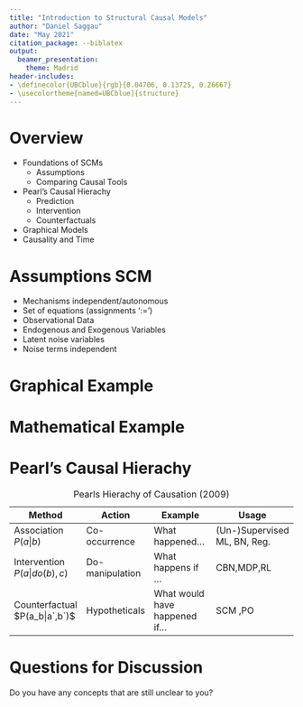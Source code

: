 ```yaml
---
title: "Introduction to Structural Causal Models"
author: "Daniel Saggau"
date: "May 2021"
citation_package: --biblatex
output: 
  beamer_presentation:
    theme: Madrid
header-includes:
- \definecolor{UBCblue}{rgb}{0.04706, 0.13725, 0.26667}
- \usecolortheme[named=UBCblue]{structure}
---
```


# Overview 

* Foundations of SCMs 
  * Assumptions 
  * Comparing Causal Tools 
* Pearl's Causal Hierachy 
  * Prediction 
  * Intervention 
  * Counterfactuals 
* Graphical Models 
* Causality and Time 

# Assumptions SCM 

- Mechanisms independent/autonomous 
- Set of equations (assignments ':=')
- Observational Data 
- Endogenous and Exogenous Variables
- Latent noise variables 
- Noise terms independent 


# Graphical Example 
 
\begin{columns}
\begin{column}{0.48\textwidth}


```tikz
\usetikzlibrary{calc}
\usetikzlibrary{positioning}
\usetikzlibrary{arrows}
\usetikzlibrary{calc}
\usetikzlibrary{positioning}
\usetikzlibrary{arrows}
  \begin{tikzpicture}[
    sharp corners=2pt,
    inner sep=6pt,
    node distance=2cm,
    >=latex]
\tikzstyle{my node}=[draw, shape = circle, minimum height=1cm,minimum width=1cm]
\tikzstyle{latent}=[draw, shape = rectangle, minimum height=1cm,minimum width=1cm]
\node[my node, fill=gray!30] (N){N};
\node[latent,left of=N](UN){$U_N$};
\node[my node, fill=gray!30] at ($(N)!0.5!(N)-(0pt,1.5cm)$) (L) {L};
\node[my node,right = 1 cm of L, fill=gray!30](E){E};
\node[latent,left = 1cm of L](UL){$U_L$};
\node[latent,right = 1cm of N](UE){$U_E$};
\draw[->] (UN) -- (N);
\draw[->] (UL) -- (L);
\draw[->] (UE) -- (E);
\draw[->] (N) -- (E);
\draw[->] (L) -- (E);
\end{tikzpicture}
```

\end{column}
\begin{column}{0.48\textwidth}
$\{U_N\}$ - Numeric Ability

$\{U_L\}$ - Literary Ability

$\{U_C\}$ - Quality of the Student 

$\{A\}$ - Math Test 

$\{E\}$ - English-Test

$\{C\}$ - GPA

\end{column}
\end{columns}


# Mathematical Example 

\begin{columns}
\begin{column}{0.48\textwidth}


$N:= f_N(U_N)$\newline
$L:=f_L(U_L)$\newline
$E:= f_E(N,L,U_E)$\newline

\end{column}
\begin{column}{0.48\textwidth}

$\{U_N\}$ - Numeric Ability

$\{U_L\}$ - Literary Ability

$\{U_E\}$ - Quality of the Student 

$\{N\}$ - Math Test 

$\{L\}$ - English-Test

$\{E\}$ - GPA

\end{column}
\end{columns}

# Pearl's Causal Hierachy

\footnotesize
 |Method          | Action |  Example | Usage | 
|------------------|-------------|--------------------|-------------------|
| Association $P(a|b)$               | Co-occurrence             | What happened...               |(Un-)Supervised ML, BN, Reg.  
| Intervention $P(a|do(b),c)$       | Do-manipulation           | What happens if ...            |CBN,MDP,RL    
| Counterfactual $P(a_b|a`,b`)$     | Hypotheticals   | What would have happened if...           | SCM ,PO            

Table: Pearls Hierachy of Causation (2009)

\normalsize

# Questions for Discussion

Do you have any concepts that are still unclear to you? 
